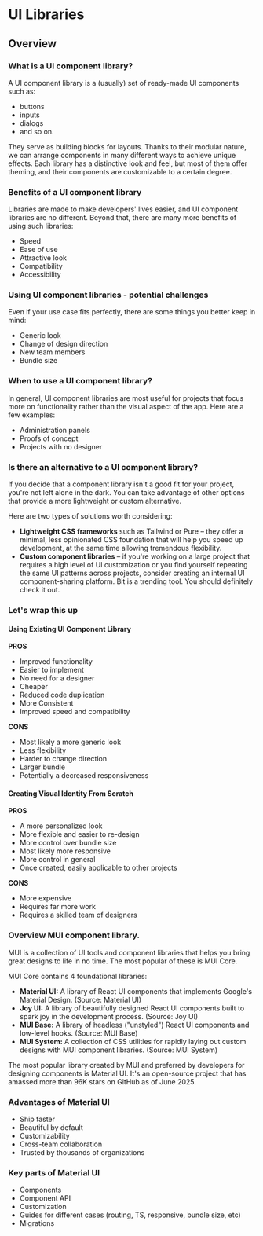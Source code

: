# UI Libraries

## Overview

### What is a UI component library?

A UI component library is a (usually) set of ready-made UI components such as:

- buttons
- inputs
- dialogs
- and so on.

They serve as building blocks for layouts. Thanks to their modular nature, we can arrange components in many different ways to achieve unique effects. Each library has a distinctive look and feel, but most of them offer theming, and their components are customizable to a certain degree.

### Benefits of a UI component library

Libraries are made to make developers' lives easier, and UI component libraries are no different. Beyond that, there are many more benefits of using such libraries:

- Speed
- Ease of use
- Attractive look
- Compatibility
- Accessibility

### Using UI component libraries - potential challenges

Even if your use case fits perfectly, there are some things you better keep in mind:

- Generic look
- Change of design direction
- New team members
- Bundle size

### When to use a UI component library?

In general, UI component libraries are most useful for projects that focus more on functionality rather than the visual aspect of the app. Here are a few examples:

- Administration panels
- Proofs of concept
- Projects with no designer

### Is there an alternative to a UI component library?

If you decide that a component library isn't a good fit for your project, you're not left alone in the dark. You can take advantage of other options that provide a more lightweight or custom alternative.

Here are two types of solutions worth considering:

- **Lightweight CSS frameworks** such as Tailwind or Pure – they offer a minimal, less opinionated CSS foundation that will help you speed up development, at the same time allowing tremendous flexibility.
- **Custom component libraries** – if you're working on a large project that requires a high level of UI customization or you find yourself repeating the same UI patterns across projects, consider creating an internal UI component-sharing platform. Bit is a trending tool. You should definitely check it out.

### Let's wrap this up

#### Using Existing UI Component Library

**PROS**

- Improved functionality
- Easier to implement
- No need for a designer
- Cheaper
- Reduced code duplication
- More Consistent
- Improved speed and compatibility

**CONS**

- Most likely a more generic look
- Less flexibility
- Harder to change direction
- Larger bundle
- Potentially a decreased responsiveness

#### Creating Visual Identity From Scratch

**PROS**

- A more personalized look
- More flexible and easier to re-design
- More control over bundle size
- Most likely more responsive
- More control in general
- Once created, easily applicable to other projects

**CONS**

- More expensive
- Requires far more work
- Requires a skilled team of designers

### Overview MUI component library.

MUI is a collection of UI tools and component libraries that helps you bring great designs to life in no time. The most popular of these is MUI Core.

MUI Core contains 4 foundational libraries:

- **Material UI:** A library of React UI components that implements Google's Material Design. (Source: Material UI)
- **Joy UI:** A library of beautifully designed React UI components built to spark joy in the development process. (Source: Joy UI)
- **MUI Base:** A library of headless ("unstyled") React UI components and low-level hooks. (Source: MUI Base)
- **MUI System:** A collection of CSS utilities for rapidly laying out custom designs with MUI component libraries. (Source: MUI System)

The most popular library created by MUI and preferred by developers for designing components is Material UI. It's an open-source project that has amassed more than 96K stars on GitHub as of June 2025.

### Advantages of Material UI

- Ship faster
- Beautiful by default
- Customizability
- Cross-team collaboration
- Trusted by thousands of organizations

### Key parts of Material UI

- Components
- Component API
- Customization
- Guides for different cases (routing, TS, responsive, bundle size, etc)
- Migrations
